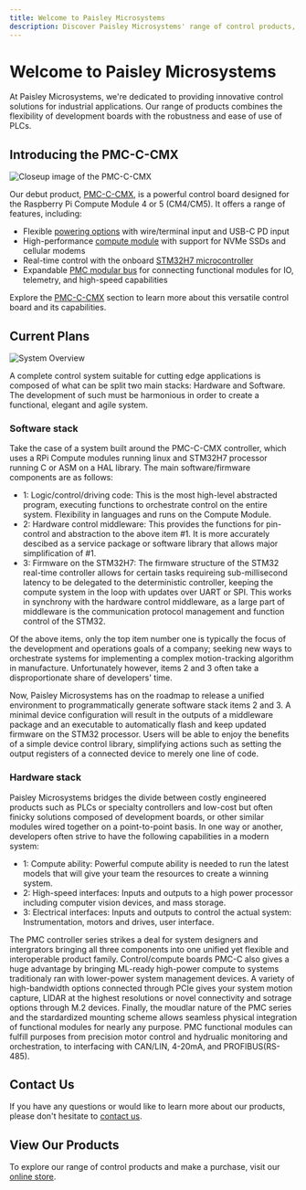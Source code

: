 ```yaml
---
title: Welcome to Paisley Microsystems
description: Discover Paisley Microsystems' range of control products, starting with the PMC-C-CMX, a powerful control board for the Raspberry Pi Compute Module 4 or 5 (CM4/CM5). Learn about our upcoming products and explore the features of the PMC-C-CMX.
---
```


# Welcome to Paisley Microsystems

At Paisley Microsystems, we're dedicated to providing innovative control solutions for industrial applications. Our range of products combines the flexibility of development boards with the robustness and ease of use of PLCs.

## Introducing the PMC-C-CMX
![Closeup image of the PMC-C-CMX](/images/pmc/closeup.jpg)

Our debut product, [PMC-C-CMX](/pmc/overview), is a powerful control board designed for the Raspberry Pi Compute Module 4 or 5 (CM4/CM5). It offers a range of features, including:

- Flexible [powering options](/pmc/powering) with wire/terminal input and USB-C PD input
- High-performance [compute module](/pmc/compute-module) with support for NVMe SSDs and cellular modems
- Real-time control with the onboard [STM32H7 microcontroller](/pmc/stm32h7)
- Expandable [PMC modular bus](/pmc/modular-bus) for connecting functional modules for IO, telemetry, and high-speed capabilities

Explore the [PMC-C-CMX](/pmc/overview) section to learn more about this versatile control board and its capabilities.

## Current Plans
![System Overview](/images/pmc/system-overview.svg)

A complete control system suitable for cutting edge applications is composed of what can be split two main stacks: Hardware and Software. The development of such must be harmonious in order to create a functional, elegant and agile system.

### Software stack

Take the case of a system built around the PMC-C-CMX controller, which uses a RPi Compute modules running linux and STM32H7 processor running C or ASM on a HAL library. The main software/firmware components are as follows:

- 1: Logic/control/driving code: This is the most high-level abstracted program, executing functions to orchestrate control on the entire system. Flexibility in languages and runs on the Compute Module.
- 2: Hardware control middleware: This provides the functions for pin-control and abstraction to the above item #1. It is more accurately descibed as a service package or software library that allows major simplification of #1.
- 3: Firmware on the STM32H7: The firmware structure of the STM32 real-time controller allows for certain tasks requireing sub-millisecond latency to be delegated to the deterministic controller, keeping the compute system in the loop with updates over UART or SPI. This works in synchrony with the hardware control middleware, as a large part of middleware is the communication protocol management and function control of the STM32.

Of the above items, only the top item number one is typically the focus of the development and operations goals of a company; seeking new ways to orchestrate systems for implementing a complex motion-tracking algorithm in manufacture. Unfortunately however, items 2 and 3 often take a disproportionate share of developers' time. 

Now, Paisley Microsystems has on the roadmap to release a unified environment to programmatically generate software stack items 2 and 3. A minimal device configuration will result in the outputs of a middleware package and an executable to automatically flash and keep updated firmware on the STM32 processor. Users will be able to enjoy the benefits of a simple device control library, simplifying actions such as setting the output registers of a connected device to merely one line of code.

### Hardware stack

Paisley Microsystems bridges the divide between costly engineered products such as PLCs or specialty controllers and low-cost but often finicky solutions composed of development boards, or other similar modules wired together on a point-to-point basis. In one way or another, developers often strive to have the following capabilities in a modern system:

- 1: Compute ability: Powerful compute ability is needed to run the latest models that will give your team the resources to create a winning system.
- 2: High-speed interfaces: Inputs and outputs to a high power processor including computer vision devices, and mass storage.
- 3: Electrical interfaces: Inputs and outputs to control the actual system: Instrumentation, motors and drives, user interface.

The PMC controller series strikes a deal for system designers and intergrators bringing all three components into one unified yet flexible and interoperable product family. Control/compute boards PMC-C also gives a huge advantage by bringing ML-ready high-power compute to systems traditionaly ran with lower-power system management devices. A variety of high-bandwidth options connected through PCIe gives your system motion capture, LIDAR at the highest resolutions or novel connectivity and sotrage options through M.2 devices. Finally, the moudlar nature of the PMC series and the stardardized mounting scheme allows seamless physical integration of functional modules for nearly any purpose. PMC functional modules can fulfill purposes from precision motor control and hydrualic monitoring and orchestration, to interfacing with CAN/LIN, 4-20mA, and PROFIBUS(RS-485).





## Contact Us

If you have any questions or would like to learn more about our products, please don't hesitate to [contact us](mailto:contact@paisleymicro.com).

## View Our Products

To explore our range of control products and make a purchase, visit our [online store](paisleymicro.com).

